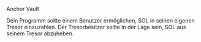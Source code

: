 
<ChallengeTitle>Anchor Vault</ChallengeTitle>

<RequirementList>
  <Requirement title="Challenge 1: Einzahlungen annehmen">
    Dein Programm sollte einem Benutzer ermöglichen, SOL in seinen eigenen Tresor einzuzahlen.
  </Requirement>

  <Requirement title="Challenge 2: Auszahlungen ermöglichen">
    Der Tresorbesitzer sollte in der Lage sein, SOL aus seinem Tresor abzuheben.
  </Requirement>
</RequirementList>
